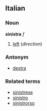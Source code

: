 ==Italian==
===Noun===
'''sinistra''' ''f''

# [[left]] (''direction'')

===Antonym===
*[[destra]]

===Related terms===
*[[sinistrese]]
*[[sinistro]]
*[[sinistrorso]]